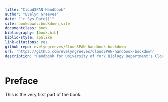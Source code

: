 ```yaml
--- 
title: "CloudSPAN Handbook"
author: "Evelyn Greeves"
date: "`r Sys.Date()`"
site: bookdown::bookdown_site
documentclass: book
bibliography: [book.bib]
biblio-style: apalike
link-citations: yes
github-repo: evelyngreeves/CloudSPAN-handbook-bookdown
url: 'https://github.com/evelyngreeves/CloudSPAN-handbook-bookdown'
description: "Handbook for University of York Biology Department's CloudSPAN project."
---
```


# Preface {-}

This is the very first part of the book.
